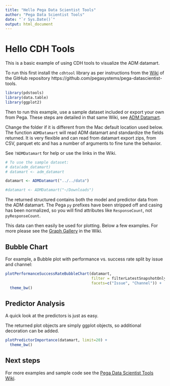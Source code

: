 ```yaml
---
title: "Hello Pega Data Scientist Tools"
author: "Pega Data Scientist Tools"
date: "`r Sys.Date()`"
output: html_document
---
```


# Hello CDH Tools

This is a basic example of using CDH tools to visualize the ADM datamart.

To run this first install the `cdhtool` library as per instructions from the 
[Wiki](https://github.com/pegasystems/pega-datascientist-tools/wiki) of the GitHub repository https://github.com/pegasystems/pega-datascientist-tools.

```r
library(pdstools)
library(data.table)
library(ggplot2)
```

Then to run this example, use a sample dataset included or export your own 
from Pega. These steps are detailed in that same Wiki, see [ADM Datamart](https://github.com/pegasystems/pega-datascientist-tools/wiki/CDH-Model-analysis-from-ADM-Datamart).

Change the folder if it is different from the Mac default location used 
below. The function `ADMDatamart` will read ADM datamart and standardize the
fields returned. It is very flexible and can read from datamart export zips,
from CSV, parquet etc and has a number of arguments to fine tune the behavior.

See `?ADMDatamart` for help or use the links in the Wiki.

```r
# To use the sample dataset:
# data(adm_datamart)
# datamart <- adm_datamart

datamart <- ADMDatamart("../../data")

#datamart <- ADMDatamart("~/Downloads")
```

The returned structured contains both the model and predictor data from the
ADM datamart. The Pega `py` prefixes have been stripped off and casing has been 
normalized, so you will find attributes like `ResponseCount`, not `pyResponseCount`. 

This data can then easily be used for plotting. Below a few examples. For 
more please see the [Graph Gallery](https://github.com/pegasystems/pega-datascientist-tools/wiki/CDH-Graph-Gallery) in the Wiki.

## Bubble Chart

For example, a Bubble plot with performance vs. success rate split by issue and channel:

```r
plotPerformanceSuccessRateBubbleChart(datamart, 
                                      filter = filterLatestSnapshotOnly,
                                      facets=c("Issue", "Channel")) +
  theme_bw()
```

## Predictor Analysis

A quick look at the predictors is just as easy.

The returned plot objects are simply ggplot objects, so additional decoration
can be added.

```r

plotPredictorImportance(datamart, limit=20) +
  theme_bw()
```

## Next steps

For more examples and sample code see the [Pega Data Scientist Tools Wiki](https://github.com/pegasystems/pega-datascientist-tools/wiki).






